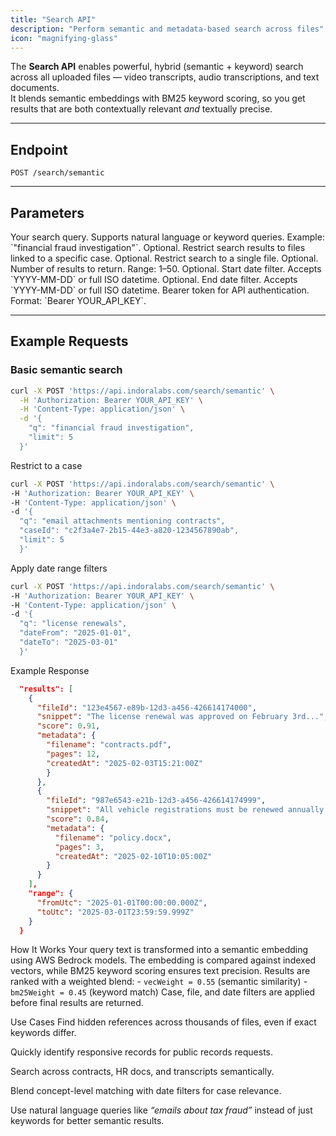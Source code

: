 ```yaml
---
title: "Search API"
description: "Perform semantic and metadata-based search across files"
icon: "magnifying-glass"
---
```


The **Search API** enables powerful, hybrid (semantic + keyword) search across all uploaded files — video transcripts, audio transcriptions, and text documents.  
It blends semantic embeddings with BM25 keyword scoring, so you get results that are both contextually relevant *and* textually precise.

---

## Endpoint

`POST /search/semantic`

---

## Parameters

<ParamField body="q" type="string" required>
Your search query. Supports natural language or keyword queries.  
Example: `"financial fraud investigation"`.
</ParamField>

<ParamField body="caseId" type="string (UUID)">
Optional. Restrict search results to files linked to a specific case.
</ParamField>

<ParamField body="fileId" type="string (UUID)">
Optional. Restrict search to a single file.
</ParamField>

<ParamField body="limit" type="integer" default="20">
Optional. Number of results to return. Range: 1–50.
</ParamField>

<ParamField body="dateFrom" type="string (date or ISO)">
Optional. Start date filter. Accepts `YYYY-MM-DD` or full ISO datetime.
</ParamField>

<ParamField body="dateTo" type="string (date or ISO)">
Optional. End date filter. Accepts `YYYY-MM-DD` or full ISO datetime.
</ParamField>

<ParamField header="Authorization" type="string" required>
Bearer token for API authentication. Format: `Bearer YOUR_API_KEY`.
</ParamField>

---

## Example Requests

### Basic semantic search

```bash cURL 
curl -X POST 'https://api.indoralabs.com/search/semantic' \
  -H 'Authorization: Bearer YOUR_API_KEY' \
  -H 'Content-Type: application/json' \
  -d '{
    "q": "financial fraud investigation",
    "limit": 5
  }'
  ```

Restrict to a case
```bash cURL 
curl -X POST 'https://api.indoralabs.com/search/semantic' \ 
-H 'Authorization: Bearer YOUR_API_KEY' \ 
-H 'Content-Type: application/json' \ 
-d '{ 
  "q": "email attachments mentioning contracts", 
  "caseId": "c2f3a4e7-2b15-44e3-a820-1234567890ab", 
  "limit": 5 
  }' 
``` 

Apply date range filters
```bash cURL 
curl -X POST 'https://api.indoralabs.com/search/semantic' \ 
-H 'Authorization: Bearer YOUR_API_KEY' \ 
-H 'Content-Type: application/json' \ 
-d '{ 
  "q": "license renewals", 
  "dateFrom": "2025-01-01", 
  "dateTo": "2025-03-01" 
  }' 
  ``` 

Example Response
```json Success { 
  "results": [ 
    { 
      "fileId": "123e4567-e89b-12d3-a456-426614174000", 
      "snippet": "The license renewal was approved on February 3rd...", 
      "score": 0.91, 
      "metadata": { 
        "filename": "contracts.pdf", 
        "pages": 12, 
        "createdAt": "2025-02-03T15:21:00Z" 
        } 
      }, 
      { 
        "fileId": "987e6543-e21b-12d3-a456-426614174999", 
        "snippet": "All vehicle registrations must be renewed annually...", 
        "score": 0.84, 
        "metadata": { 
          "filename": "policy.docx", 
          "pages": 3, 
          "createdAt": "2025-02-10T10:05:00Z" 
        } 
      } 
    ], 
    "range": { 
      "fromUtc": "2025-01-01T00:00:00.000Z", 
      "toUtc": "2025-03-01T23:59:59.999Z" 
    } 
  } 
``` 

How It Works
<Steps> 
  <Step title="Query embedding"> Your query text is transformed into a semantic embedding using AWS Bedrock models. </Step> 
  <Step title="Vector + BM25 search"> The embedding is compared against indexed vectors, while BM25 keyword scoring ensures text precision. </Step> 
  <Step title="Hybrid scoring"> Results are ranked with a weighted blend: - `vecWeight = 0.55` (semantic similarity) - `bm25Weight = 0.45` (keyword match) </Step> 
  <Step title="Filters applied"> Case, file, and date filters are applied before final results are returned. </Step> 
</Steps>

Use Cases
<CardGroup cols={2}> 
  <Card 
  title="Investigations" 
  icon="magnifying-glass"> 
    Find hidden references across thousands of files, even if exact keywords differ. 
  </Card> 
    
  <Card 
    title="FOIA / IPRA compliance" 
    icon="scale-balanced"> 
    Quickly identify responsive records for public records requests. 
  </Card> 
  
  <Card 
    title="Enterprise knowledge" 
    icon="building"> 
    Search across contracts, HR docs, and transcripts semantically. 
  </Card> 
  
  <Card 
    title="Legal discovery" 
    icon="gavel"> 
    Blend concept-level matching with date filters for case relevance. 
  </Card> 
</CardGroup>

<Tip> Use natural language queries like *“emails about tax fraud”* instead of just keywords for better semantic results. </Tip>